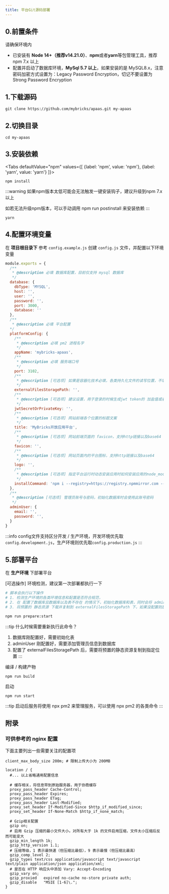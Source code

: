 ```yaml
---
title: 平台Git源码部署
---
```




## 0.前置条件
请确保环境内
- 已安装有 **Node 14+（推荐v14.21.0）**、**npm**或者**yarn**等包管理工具，推荐 npm 7.x 以上
- 配置并启动了数据库环境，**MySql 5.7 以上**，如果安装的是 MySQL8.x，注意密码加密方式设置为：Legacy Password Encryption，切记不要设置为 Strong Password Encryption

## 1.下载源码
```
git clone https://github.com/mybricks/apaas.git my-apaas
```

## 2.切换目录
```
cd my-apaas
```

## 3.安装依赖
<Tabs
  defaultValue="npm"
  values={[
    {label: 'npm', value: 'npm'},
    {label: 'yarn', value: 'yarn'}
  ]}>
  <TabItem value="npm">
  ```
  npm install
  ```
  :::warning
  如果npm版本太低可能会无法触发一键安装钩子，建议升级到npm 7.x以上

  如若无法升级npm版本，可以手动调用 npm run postinstall 来安装依赖
  :::
  </TabItem>
  <TabItem value="yarn">
  ```
  yarn
  ```
  </TabItem>
</Tabs>

## 4.配置环境变量
在 **项目根目录下** 参考 `config.example.js` 创建 `config.js` 文件，并配置以下环境变量
``` javascript
module.exports = {
  /**
   * @description 必填 数据库配置，目前仅支持 mysql 数据库
   */
  database: {
    dbType: 'MYSQL',
    host: '',
    user: '',
    password: '',
    port: 3000,
    database: ''
  },
  /**
   * @description 必填 平台配置 
  */
  platformConfig: {
    /** 
     * @description 必填 pm2 进程名字
     */
    appName: 'mybricks-apaas',
    /**
     * @description 必填 服务端口号
     */
    port: 3102,
    /**
     * @description [可选项] 如果是容器化技术必填，各类持久化文件的读写位置，不填写时默认取当前路径的根目录，使用绝对路径
     */
    externalFilesStoragePath: '',
    /**
     * @description [可选项] 建议设置，用于登录的时候生成jwt token的 加盐值或者私钥，可以填写一个不容易生成的随机值
     */
    jwtSecretOrPrivateKey: '',
    /** 
     * @description [可选项] 网站前端各个位置的标题文案
     */
    title: 'MyBricks开放应用平台',
    /**
     * @description [可选项] 网站前端页面的 favicon，支持http链接以及base64
     */
    favicon: '',
    /**
     * @description [可选项] 网站页面内的平台图标，支持http链接以及base64
     */
    logo: '',
    /**
     * @description [可选项] 指定平台运行时动态安装应用时如何安装应用的node_modules依赖，默认值为 npm i --registry=https://registry.npmmirror.com --production
     */
    installCommand: 'npm i --registry=https://registry.npmmirror.com --production'
  },
  /**
   * @description [可选项] 管理员账号与密码，初始化数据库时会使用此账号密码
   */
  adminUser: {
    email: '',
    password: '',
  }
}
```
:::info
config文件支持区分开发 / 生产环境，开发环境优先取`config.development.js`，生产环境则优先取`config.production.js`
:::


## 5.部署平台
在 **生产环境** 下部署平台

[可选操作] 环境检测，建议第一次部署都执行一下
```bash
# 脚本会执行以下操作
# 1. 检测生产环境的各类环境信息和配置是否符合规范，
# 2. 在 配置了数据库且数据库以及表不存在 的情况下，初始化数据库和表，同时会将 adminUser 信息添加为管理员
# 3. 将预置的 静态资源 下载并复制到 externalFilesStoragePath 下，如果没配置则是默认路径

npm run prepare:start
```

:::tip
什么时候需要重新执行此命令？
1. 数据库刚配置好，需要初始化表
2. adminUser 刚配置好，需要添加管理员信息到数据库
3. 配置了 externalFilesStoragePath 后，需要将预置的静态资源复制到指定位置
:::


编译 / 构建产物
```
npm run build
```
启动
```
npm run start
```

:::tip
启动后服务将使用 npx pm2 来管理服务，可以使用 npx pm2 的各类命令
:::

## 附录

### 可供参考的 nginx 配置
下面主要列出一些需要关注的配置项
```nginx
client_max_body_size 200m; # 限制上传大小为 200MB

location / {
  #... 以上省略通用配置信息

  # 缓存相关，将信息带到原始服务器，用于协商缓存
  proxy_pass_header Cache-Control;
  proxy_pass_header Expires;
  proxy_pass_header ETag;
  proxy_pass_header Last-Modified;
  proxy_set_header If-Modified-Since $http_if_modified_since;
  proxy_set_header If-None-Match $http_if_none_match;

  # Gzip相关配置
  gzip on;
  # 启用 Gzip 压缩的最小文件大小。对所有大于 1k 的文件启用压缩，文件太小压缩后反而可能变大
  gzip_min_length 1k;
  gzip_http_version 1.1;
  # 压缩等级，1 表示最快速（但压缩比最低），9 表示最慢（但压缩比最高）
  gzip_comp_level 2;
  gzip_types text/css application/javascript text/javascript text/plain application/json application/xml;
  # 是否在 HTTP 响应头中添加 Vary: Accept-Encoding
  gzip_vary on;
  gzip_proxied   expired no-cache no-store private auth;
  gzip_disable   "MSIE [1-6]\.";
}
```